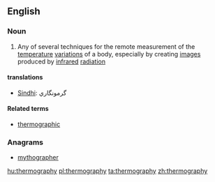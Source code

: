==English==

===Noun===
{{wikipedia}}
{{en-noun|-}}

# {{physics}} Any of several techniques for the remote measurement of the [[temperature]] [[variation]]s of a body, especially by creating [[image]]s produced by [[infrared]] [[radiation]]

==== translations ====
*[[Sindhi]]: گرمونگاري {{f}}

====Related terms====
* [[thermographic]]

===Anagrams===
* [[mythographer#English|mythographer]]

[[hu:thermography]]
[[pl:thermography]]
[[ta:thermography]]
[[zh:thermography]]